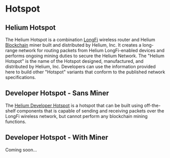 # Hotspot

## Helium Hotspot
The Helium Hotspot is a combination <a href="https://developer.helium.com/longfi/overview" target="_blank">LongFi</a> wireless router and Helium <a href="https://developer.helium.com/blockchain/overview" target="_blank">Blockchain</a> miner built and distributed by Helium, Inc. It creates a long-range network for routing packets from Helium LongFi-enabled devices and performs ongoing mining duties to secure the Helium Network. The "Helium Hotspot" is the name of the Hotspot designed, manufactured, and distributed by Helium, Inc. Developers can use the information provided here to build other "Hotspot" variants that conform to the published network specifications.  


## Developer Hotspot - Sans Miner
The <a href="https://developer.helium.com/hotspot/developer-setup" target="_blank">Helium Developer Hotspot</a> is a hotspot that can be built using off-the-shelf components that is capable of sending and receiving packets over the LongFi wireless network, but cannot perform any blockchain mining functions.

## Developer Hotspot - With Miner

Coming soon...